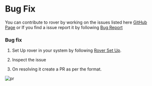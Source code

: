 #  Bug Fix


You can contribute to rover by working on the issues listed here [GitHub Page](https://github.com/antstackio/rover-cli/issues) or If you find a issue report it by  following [Bug Report](Bug%20Report%20or%20Feature%20request)



### Bug fix

1. Set Up rover in your system by following [Rover Set Up](Rover%20Set%20Up).

2. Inspect the issue 

3. On resolving it create a PR as per the format.

![pr](../.././assets/new-pr.png)


